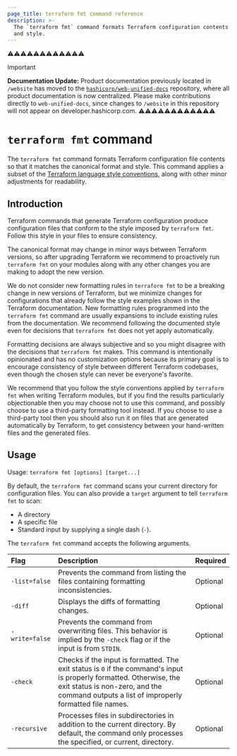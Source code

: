 ```yaml
---
page_title: terraform fmt command reference
description: >-
  The `terraform fmt` command formats Terraform configuration contents so that it matches the canonical format
  and style.
---
```


⚠️⚠️⚠️⚠️⚠️⚠️⚠️⚠️⚠️⚠️⚠️⚠️
> [!IMPORTANT]  
> **Documentation Update:** Product documentation previously located in `/website` has moved to the [`hashicorp/web-unified-docs`](https://github.com/hashicorp/web-unified-docs) repository, where all product documentation is now centralized. Please make contributions directly to `web-unified-docs`, since changes to `/website` in this repository will not appear on developer.hashicorp.com.
⚠️⚠️⚠️⚠️⚠️⚠️⚠️⚠️⚠️⚠️⚠️⚠️


# `terraform fmt` command

The `terraform fmt` command formats Terraform configuration file contents so that it matches the canonical format and style. This command applies a subset of
the [Terraform language style conventions](/terraform/language/style#code-formatting),
along with other minor adjustments for readability.

## Introduction
Terraform commands that generate Terraform configuration produce
configuration files that conform to the style imposed by `terraform fmt`. Follow this style in your files to ensure consistency.

The canonical format may change in minor ways between Terraform versions, so
after upgrading Terraform we recommend to proactively run `terraform fmt`
on your modules along with any other changes you are making to adopt the new
version.

We do not consider new formatting rules in `terraform fmt` to be a breaking
change in new versions of Terraform, but we minimize changes for
configurations that already follow the style examples shown in the
Terraform documentation. New formatting rules programmed into the `terraform fmt` 
command are usually expansions to include existing rules from the documentation. 
We recommend following the documented style even for decisions that `terraform fmt` 
does not yet apply automatically.

Formatting decisions are always subjective and so you might disagree with the
decisions that `terraform fmt` makes. This command is intentionally opinionated
and has no customization options because its primary goal is to encourage
consistency of style between different Terraform codebases, even though the
chosen style can never be everyone's favorite.

We recommend that you follow the style conventions applied by `terraform fmt`
when writing Terraform modules, but if you find the results particularly
objectionable then you may choose not to use this command, and possibly choose
to use a third-party formatting tool instead. If you choose to use a
third-party tool then you should also run it on files that are generated
automatically by Terraform, to get consistency between your hand-written files
and the generated files.

## Usage

Usage: `terraform fmt [options] [target...]`

By default, the `terraform fmt` command scans your current directory for configuration files. You can also provide a `target` argument to tell `terraform fmt` to scan:
* A directory 
* A specific file
* Standard input by supplying a single dash (`-`).

The `terraform fmt` command accepts the following arguments.

| Flag | Description | Required |
| :---- | :---- | :---- |
| `-list=false` | Prevents the command from listing the files containing formatting inconsistencies. | Optional |
| `-diff` | Displays the diffs of formatting changes. | Optional |
| `-write=false` | Prevents the command from overwriting files. This behavior is implied by the `-check` flag or if the input is from `STDIN`. | Optional |
| `-check` | Checks if the input is formatted. The exit status is `0` if the command's input is properly formatted. Otherwise, the exit status is non-zero, and the command outputs a list of improperly formatted file names. | Optional |
| `-recursive` | Processes files in subdirectories in addition to the current directory. By default, the command only processes the specified, or current, directory. | Optional |
